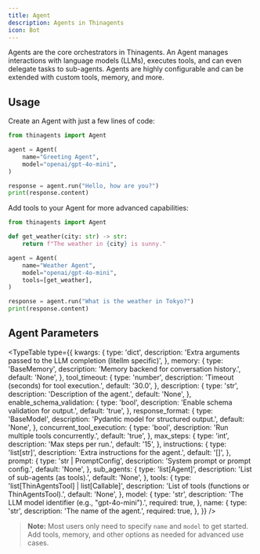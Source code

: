 ```yaml
---
title: Agent
description: Agents in Thinagents
icon: Bot
---
```



Agents are the core orchestrators in Thinagents. An Agent manages interactions with language models (LLMs), executes tools, and can even delegate tasks to sub-agents. Agents are highly configurable and can be extended with custom tools, memory, and more.

## Usage

Create an Agent with just a few lines of code:

```py
from thinagents import Agent

agent = Agent(
    name="Greeting Agent",
    model="openai/gpt-4o-mini",
)

response = agent.run("Hello, how are you?")
print(response.content)
```

Add tools to your Agent for more advanced capabilities:

```py
from thinagents import Agent

def get_weather(city: str) -> str:
    return f"The weather in {city} is sunny."

agent = Agent(
    name="Weather Agent",
    model="openai/gpt-4o-mini",
    tools=[get_weather],
)

response = agent.run("What is the weather in Tokyo?")
print(response.content)
```

## Agent Parameters

<TypeTable
  type={{
    kwargs: {
      type: 'dict',
      description: 'Extra arguments passed to the LLM completion (litellm specific)',
    },
    memory: {
      type: 'BaseMemory',
      description: 'Memory backend for conversation history.',
      default: 'None',
    },
    tool_timeout: {
      type: 'number',
      description: 'Timeout (seconds) for tool execution.',
      default: '30.0',
    },
    description: {
      type: 'str',
      description: 'Description of the agent.',
      default: 'None',
    },
    enable_schema_validation: {
      type: 'bool',
      description: 'Enable schema validation for output.',
      default: 'true',
    },
    response_format: {
      type: 'BaseModel',
      description: 'Pydantic model for structured output.',
      default: 'None',
    },
    concurrent_tool_execution: {
      type: 'bool',
      description: 'Run multiple tools concurrently.',
      default: 'true',
    },
    max_steps: {
      type: 'int',
      description: 'Max steps per run.',
      default: '15',
    },
    instructions: {
      type: 'list[str]',
      description: 'Extra instructions for the agent.',
      default: '[]',
    },
    prompt: {
      type: 'str | PromptConfig',
      description: 'System prompt or prompt config.',
      default: 'None',
    },
    sub_agents: {
      type: 'list[Agent]',
      description: 'List of sub-agents (as tools).',
      default: 'None',
    },
    tools: {
      type: 'list[ThinAgentsTool] | list[Callable]',
      description: 'List of tools (functions or ThinAgentsTool).',
      default: 'None',
    },
    model: {
      type: 'str',
      description: 'The LLM model identifier (e.g., "gpt-4o-mini").',
      required: true,
    },
    name: {
      type: 'str',
      description: 'The name of the agent.',
      required: true,
    },
  }}
/>

> **Note:** Most users only need to specify `name` and `model` to get started. Add tools, memory, and other options as needed for advanced use cases.